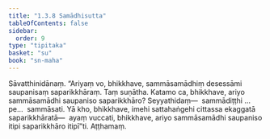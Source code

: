 ```yaml
---
title: "1.3.8 Samādhisutta"
tableOfContents: false
sidebar:
  order: 9
type: "tipitaka"
basket: "su"
book: "sn-maha"
---
```



<DynamicBreadcrumb />

<Division number="28" book="sn-maha" bookNo="14" page="17">

<Paragraph number="108" book="sn-maha">
Sāvatthinidānaṃ. “Ariyaṃ vo, bhikkhave, sammāsamādhiṃ desessāmi saupanisaṃ saparikkhāraṃ. Taṃ suṇātha. Katamo ca, bhikkhave, ariyo sammāsamādhi saupaniso saparikkhāro? Seyyathidaṃ—  sammādiṭṭhi …pe…  sammāsati. Yā kho, bhikkhave, imehi sattahaṅgehi cittassa ekaggatā saparikkhāratā—  ayaṃ vuccati, bhikkhave, ariyo sammāsamādhi saupaniso itipi saparikkhāro itipī”ti.

</Paragraph>
</Division>

<Paragraph number="109" type="center" book="sn-maha">
Aṭṭhamaṃ.
</Paragraph>
